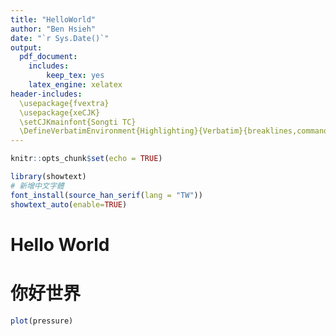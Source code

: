 ```yaml
---
title: "HelloWorld"
author: "Ben Hsieh"
date: "`r Sys.Date()`"
output:
  pdf_document:
    includes:
        keep_tex: yes
    latex_engine: xelatex
header-includes:
  \usepackage{fvextra}
  \usepackage{xeCJK}
  \setCJKmainfont{Songti TC}
  \DefineVerbatimEnvironment{Highlighting}{Verbatim}{breaklines,commandchars=\\\{\}}
---
```


```r
knitr::opts_chunk$set(echo = TRUE)
```

```r
library(showtext)
# 新增中文字體
font_install(source_han_serif(lang = "TW"))
showtext_auto(enable=TRUE)
```

# Hello World

# 你好世界


```r
plot(pressure)
```
